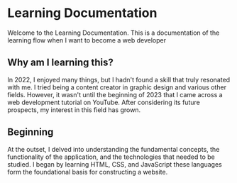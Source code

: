 # Learning Documentation

Welcome to the Learning Documentation. This is a documentation of the learning flow when I want to become a web developer

## Why am I learning this?

In 2022, I enjoyed many things, but I hadn't found a skill that truly resonated with me. I tried being a content creator in graphic design and various other fields. However, it wasn't until the beginning of 2023 that I came across a web development tutorial on YouTube. After considering its future prospects, my interest in this field has grown.

## Beginning

At the outset, I delved into understanding the fundamental concepts, the functionality of the application, and the technologies that needed to be studied. I began by learning HTML, CSS, and JavaScript these languages form the foundational basis for constructing a website.
